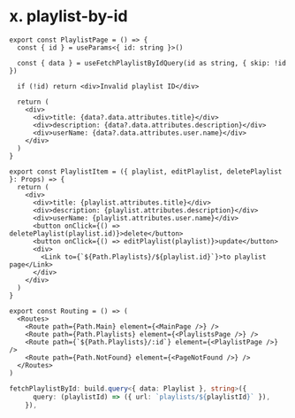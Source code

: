 # x. playlist-by-id

```tsx filename="PlaylistPage.tsx"
export const PlaylistPage = () => {
  const { id } = useParams<{ id: string }>()

  const { data } = useFetchPlaylistByIdQuery(id as string, { skip: !id })

  if (!id) return <div>Invalid playlist ID</div>

  return (
    <div>
      <div>title: {data?.data.attributes.title}</div>
      <div>description: {data?.data.attributes.description}</div>
      <div>userName: {data?.data.attributes.user.name}</div>
    </div>
  )
}
```

```tsx filename="PlaylistItem.tsx" {9-11}
export const PlaylistItem = ({ playlist, editPlaylist, deletePlaylist }: Props) => {
  return (
    <div>
      <div>title: {playlist.attributes.title}</div>
      <div>description: {playlist.attributes.description}</div>
      <div>userName: {playlist.attributes.user.name}</div>
      <button onClick={() => deletePlaylist(playlist.id)}>delete</button>
      <button onClick={() => editPlaylist(playlist)}>update</button>
      <div>
        <Link to={`${Path.Playlists}/${playlist.id}`}>to playlist page</Link>
      </div>
    </div>
  )
}
```

```tsx filename="Routing.tsx" {5}
export const Routing = () => (
  <Routes>
    <Route path={Path.Main} element={<MainPage />} />
    <Route path={Path.Playlists} element={<PlaylistsPage />} />
    <Route path={`${Path.Playlists}/:id`} element={<PlaylistPage />} />
    <Route path={Path.NotFound} element={<PageNotFound />} />
  </Routes>
)
```

```ts filename="playlistApi.tsx"
fetchPlaylistById: build.query<{ data: Playlist }, string>({
      query: (playlistId) => ({ url: `playlists/${playlistId}` }),
    }),
```
